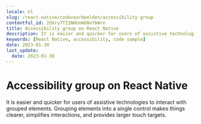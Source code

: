 ```yaml
---
locale: nl
slug: /react-native/codevoorbeelden/accessibility-group
contentful_id: 2dXry7TI1NHUxWGNvYbWre
title: Accessibility group on React Native
description: It is easier and quicker for users of assistive technologies to interact with grouped elements.
keywords: [React Native, accessibility, code sample]
date: 2023-01-30
last_update:
  date: 2023-01-30
---
```


# Accessibility group on React Native

It is easier and quicker for users of assistive technologies to interact with grouped elements. Grouping elements into a single control makes things clearer, simplifies interactions, and provides larger touch targets.

<CodeSample id="accessibility-group" platform="react native" locale="nl"/>
